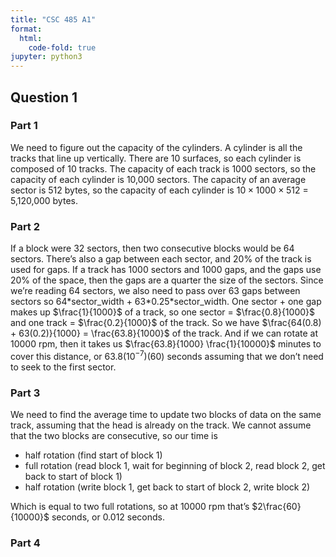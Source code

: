 ```yaml
---
title: "CSC 485 A1"
format:
  html:
    code-fold: true
jupyter: python3
---
```


## Question 1

### Part 1

We need to figure out the capacity of the cylinders. A cylinder is all the tracks that line up vertically. There are 10 surfaces, so each cylinder is composed of 10 tracks. The capacity of each track is 1000 sectors, so the capacity of each cylinder is 10,000 sectors. The capacity of an average sector is 512 bytes, so the capacity of each cylinder is $10 \times 1000 \times 512$ = 5,120,000 bytes.

### Part 2

If a block were 32 sectors, then two consecutive blocks would be 64 sectors. There's also a gap between each sector, and 20% of the track is used for gaps. If a track has 1000 sectors and 1000 gaps, and the gaps use 20% of the space, then the gaps are a quarter the size of the sectors. Since we're reading 64 sectors, we also need to pass over 63 gaps between sectors so 64\*sector_width + 63\*0.25*sector_width. One sector + one gap makes up $\frac{1}{1000}$ of a track, so one sector = $\frac{0.8}{1000}$ and one track = $\frac{0.2}{1000}$ of the track. So we have $\frac{64(0.8) + 63(0.2)}{1000} = \frac{63.8}{1000}$ of the track. And if we can rotate at 10000 rpm, then it takes us $\frac{63.8}{1000} \frac{1}{10000}$ minutes to cover this distance, or $63.8(10^{-7})(60)$ seconds assuming that we don't need to seek to the first sector.


### Part 3

We need to find the average time to update two blocks of data on the same track, assuming that the head is already on the track. We cannot assume that the two blocks are consecutive, so our time is


* half rotation (find start of block 1)
* full rotation (read block 1, wait for beginning of block 2, read block 2, get back to start of block 1)
* half rotation (write block 1, get back to start of block 2, write block 2)

Which is equal to two full rotations, so at 10000 rpm that's $2\frac{60}{10000}$ seconds, or 0.012 seconds.

### Part 4
